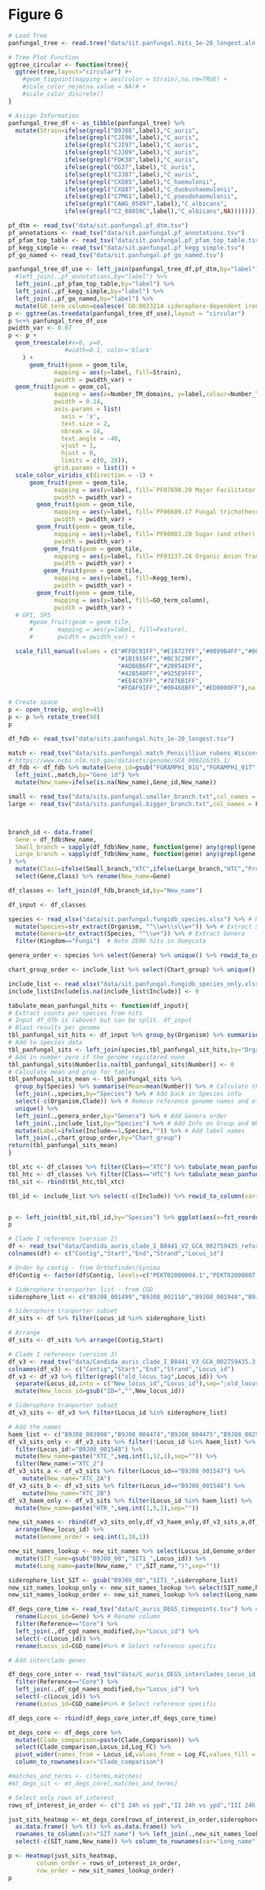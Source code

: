 # Figure 6

```r
# Load Tree
panfungal_tree <- read.tree("data/sit.panfungal.hits_1e-20_longest.aln.fasttree.2.2.11.tree") %>% midpoint()

# Tree Plot Function
ggtree_circular <- function(tree){
  ggtree(tree,layout="circular") #+
    #geom_tippoint(mapping = aes(color = Strain),na.rm=TRUE) +
    #scale_color_nejm(na.value = NA)# +
    #scale_color_discrete() 
}

# Assign Information
panfungal_tree_df <- as_tibble(panfungal_tree) %>% 
  mutate(Strain=ifelse(grepl("B9J08",label),"C_auris",
                ifelse(grepl("CJI96",label),"C_auris",
                ifelse(grepl("CJI97",label),"C_auris",
                ifelse(grepl("CJJ09",label),"C_auris",
                ifelse(grepl("FDK38",label),"C_auris",
                ifelse(grepl("QG37",label),"C_auris",
                ifelse(grepl("CJJ07",label),"C_auris",
                ifelse(grepl("CXQ85",label),"C_haemulonii",
                ifelse(grepl("CXQ87",label),"C_duobushaemulonii",
                ifelse(grepl("C7M61",label),"C_pseudohaemulonii",
                ifelse(grepl("CAWG_05897",label),"C_albicans",
                ifelse(grepl("C2_08050C",label),"C_albicans",NA))))))))))))) 

```

```r
pf_dtm <- read_tsv("data/sit.panfungal.pf_dtm.tsv")
pf_annotations <- read_tsv("data/sit.panfungal.pf_annotations.tsv")
pf_pfam_top_table <- read_tsv("data/sit.panfungal.pf_pfam_top_table.tsv")
pf_kegg_simple <- read_tsv("data/sit.panfungal.pf_kegg_simple.tsv")
pf_go_named <- read_tsv("data/sit.panfungal.pf_go_named.tsv")

panfungal_tree_df_use <- left_join(panfungal_tree_df,pf_dtm,by="label") %>% 
  #left_join(.,pf_annotations,by="label") %>% 
  left_join(.,pf_pfam_top_table,by="label") %>% 
  left_join(.,pf_kegg_simple,by="label") %>% 
  left_join(.,pf_go_named,by="label") %>% 
  mutate(GO_term_column=coalesce(`GO:0033214 siderophore-dependent iron import into cell`,`GO:1904334 heme import across plasma membrane`))
p <- ggtree(as.treedata(panfungal_tree_df_use),layout = "circular")
p %<+% panfungal_tree_df_use
pwidth_var <- 0.07
p <- p + 
  geom_treescale(#x=0, y=0, 
                #width=0.1, color='black'
    ) +
      geom_fruit(geom = geom_tile,
             mapping = aes(y=label, fill=Strain),
             pwidth = pwidth_var) +
  geom_fruit(geom = geom_col,
             mapping = aes(x=Number_TM_domains, y=label,colour=Number_TM_domains),
             pwidth = 0.14,
             axis.params = list(
               axis = 'x',
               text.size = 2,
               nbreak = 14, 
               text.angle = -40, 
               vjust = 1, 
               hjust = 0,
               limits = c(0, 28)), 
             grid.params = list()) +
  scale_color_viridis_c(direction = -1) +
      geom_fruit(geom = geom_tile,
             mapping = aes(y=label, fill=`PF07690.20 Major Facilitator Superfamily`),
             pwidth = pwidth_var) +
        geom_fruit(geom = geom_tile,
             mapping = aes(y=label, fill=`PF06609.17 Fungal trichothecene efflux pump (TRI12)`),
             pwidth = pwidth_var) +
        geom_fruit(geom = geom_tile,
             mapping = aes(y=label, fill=`PF00083.28 Sugar (and other) transporter`),
             pwidth = pwidth_var) +
          geom_fruit(geom = geom_tile,
             mapping = aes(y=label, fill=`PF03137.24 Organic Anion Transporter Polypeptide (OATP) family`),
             pwidth = pwidth_var) +
          geom_fruit(geom = geom_tile,
             mapping = aes(y=label, fill=Kegg_term),
             pwidth = pwidth_var) +
        geom_fruit(geom = geom_tile,
             mapping = aes(y=label, fill=GO_term_column),
             pwidth = pwidth_var) +
  # GPI, SP5
      #geom_fruit(geom = geom_tile,
      #       mapping = aes(y=label, fill=Feature),
      #       pwidth = pwidth_var) +

  scale_fill_manual(values = c("#FFDC91FF","#E18727FF","#0099B4FF","#0072B5FF","#6F99ADFF",
                               "#1B1919FF","#BC3C29FF",
                               "#ADB6B6FF","#20854EFF",
                               "#42B540FF","#925E9FFF",
                               "#EE4C97FF","#7876B1FF",
                               "#FDAF91FF","#00468BFF","#ED0000FF"),na.translate = FALSE)

# Create space
p <- open_tree(p, angle=45) 
p <- p %>% rotate_tree(90)
p
```

```r
df_fdb <- read_tsv("data/sits.panfungal.hits_1e-20_longest.tsv")

match <- read_tsv("data/sits.panfungal.match_Penicillium_rubens_Wisconsin_54-1255_GCA_000226395.1.txt")
# https://www.ncbi.nlm.nih.gov/datasets/genome/GCA_000226395.1/
df_fdb <- df_fdb %>% mutate(Gene_id=gsub("FGRAMPH1_01G","FGRAMPH1_01T",`Gene ID`)) %>% 
  left_join(.,match,by="Gene_id") %>% 
  mutate(New_name=ifelse(is.na(New_name),Gene_id,New_name))

small <- read_tsv("data/sits.panfungal.smaller_branch.txt",col_names = F)
large <- read_tsv("data/sits.panfungal.bigger_branch.txt",col_names = F)



branch_id <- data.frame(
  Gene = df_fdb$New_name,
  Small_branch = sapply(df_fdb$New_name, function(gene) any(grepl(gene, small$X1))),
  Large_branch = sapply(df_fdb$New_name, function(gene) any(grepl(gene, large$X1)))
) %>% 
  mutate(Class=ifelse(Small_branch,"XTC",ifelse(Large_branch,"HTC","Problem"))) %>% 
  select(Gene,Class) %>% rename(New_name=Gene)

df_classes <- left_join(df_fdb,branch_id,by="New_name")

df_input <- df_classes

species <- read_xlsx("data/sit.panfungal.fungidb_species.xlsx") %>% # Manually curated species designation
  mutate(Species=str_extract(Organism, "^\\w+\\s\\w+")) %>% # Extract Species
  mutate(Genera=str_extract(Species, "^\\w+")) %>% # Extract Genera
  filter(Kingdom=="Fungi")  # Note ZERO hits in Oomycota

genera_order <- species %>% select(Genera) %>% unique() %>% rowid_to_column(var = "Genera_order") 

chart_group_order <- include_list %>% select(Chart_group) %>% unique() %>% rowid_to_column(var = "Chart_group_order") 

include_list <- read_xlsx("data/sit.panfungal.fungidb_species_only.xlsx") %>% select(Species,Include,Chart_group)
include_list$Include[is.na(include_list$Include)] <- 0

tabulate_mean_panfungal_hits <- function(df_input){
# Extract counts per species from hits
# Input df_dfb is (above) but can be split. df_input
# Blast results per genome
tbl_panfungal_sit_hits <- df_input %>% group_by(Organism) %>% summarise(Number=n())
# Add to species data
tbl_panfungal_sits <- left_join(species,tbl_panfungal_sit_hits,by="Organism") 
# Add in number zero if the genome registered none
tbl_panfungal_sits$Number[is.na(tbl_panfungal_sits$Number)] <- 0
# Calculate mean and prep for tables
tbl_panfungal_sits_mean <- tbl_panfungal_sits %>% 
  group_by(Species) %>% summarise(Mean=mean(Number)) %>% # Calculate the means
  left_join(.,species,by="Species") %>% # Add back in Species info
  select(-c(Organism,Clade)) %>% # Remove reference genome names and other specifics
  unique() %>% 
  left_join(.,genera_order,by="Genera") %>% # Add Genera order
  left_join(.,include_list,by="Species") %>% # Add Info on Group and Whether to Label
  mutate(Label=ifelse(Include==1,Species,"")) %>% # Add label names
  left_join(.,chart_group_order,by="Chart_group")
return(tbl_panfungal_sits_mean)
}

tbl_xtc <- df_classes %>% filter(Class=="XTC") %>% tabulate_mean_panfungal_hits() %>% mutate(Class="SIT")
tbl_htc <- df_classes %>% filter(Class=="HTC") %>% tabulate_mean_panfungal_hits() %>% mutate(Class="STR")
tbl_sit <- rbind(tbl_htc,tbl_xtc)

tbl_id <- include_list %>% select(-c(Include)) %>% rowid_to_column(var="Fungidb_order")


p <- left_join(tbl_sit,tbl_id,by="Species") %>% ggplot(aes(x=fct_reorder(Species,Fungidb_order),y=Mean,fill=Phylum)) + geom_bar(stat="identity", width=1) + facet_wrap(~Class,ncol=1) + scale_fill_aaas() + theme_minimal() + guides(x =  guide_axis(angle = 90))
p
```


```r
# Clade I reference (version 2)
df <- read_tsv("data/Candida_auris_clade_I_B8441_V2_GCA_002759435_reformat.annotation.gff3.synima-parsed.GFF3",col_names = F) %>% select(X1,X4,X5,X7,X9)
colnames(df) <- c("Contig","Start","End","Strand","Locus_id")

# Order by contig - from Orthofinder/Synima
df$Contig <- factor(df$Contig, levels=c("PEKT02000004.1","PEKT02000007.1","PEKT02000014.1","PEKT02000001.1","PEKT02000002.1","PEKT02000005.1","PEKT02000003.1","PEKT02000010.1","PEKT02000013.1","PEKT02000009.1","PEKT02000011.1","PEKT02000008.1","PEKT02000012.1","PEKT02000006.1","PEKT02000015.1"))

# Siderophore transporter list - from CGD
siderophore_list <- c("B9J08_001499","B9J08_002110","B9J08_001948","B9J08_003908","B9J08_004474","B9J08_004475","B9J08_002581","B9J08_000002","B9J08_001519","B9J08_002465","B9J08_004097","B9J08_001487","B9J08_003921","B9J08_001521","B9J08_001547","B9J08_001548","B9J08_002241","B9J08_001542")

# Siderophore tranporter subset
df_sits <- df %>% filter(Locus_id %in% siderophore_list)

# Arrange
df_sits <- df_sits %>% arrange(Contig,Start)

# Clade I reference (version 3)
df_v3 <- read_tsv("data/Candida_auris_clade_I_B8441_V3_GCA_002759435.3_reformat.annotation.gff3",col_names = F,skip = 7) %>% select(X1,X4,X5,X7,X9)
colnames(df_v3) <- c("Contig","Start","End","Strand","Locus_id")
df_v3 <- df_v3 %>% filter(grepl("old_locus_tag",Locus_id)) %>% 
  separate(Locus_id,into = c("New_locus_id","Locus_id"),sep=";old_locus_tag=") %>% 
  mutate(New_locus_id=gsub("ID=","",New_locus_id))

# Siderophore tranporter subset
df_v3_sits <- df_v3 %>% filter(Locus_id %in% siderophore_list)

# Add the names
haem_list <- c("B9J08_003908","B9J08_004474","B9J08_004475","B9J08_002581","B9J08_000002")
df_v3_sits_only <- df_v3_sits %>% filter(!Locus_id %in% haem_list) %>% 
  filter(Locus_id!="B9J08_001548") %>% 
  mutate(New_name=paste("XTC_",seq.int(1,12,1),sep="")) %>% 
  filter(New_name!="XTC_2")
df_v3_sits_a <- df_v3_sits %>% filter(Locus_id=="B9J08_001547") %>% 
    mutate(New_name="XTC_2A")
df_v3_sits_b <- df_v3_sits %>% filter(Locus_id=="B9J08_001548") %>% 
    mutate(New_name="XTC_2B")
df_v3_haem_only <- df_v3_sits %>% filter(Locus_id %in% haem_list) %>% 
  mutate(New_name=paste("HTR_",seq.int(1,5,1),sep=""))

new_sit_names <- rbind(df_v3_sits_only,df_v3_haem_only,df_v3_sits_a,df_v3_sits_b) %>% 
  arrange(New_locus_id) %>% 
  mutate(Genome_order = seq.int(1,18,1))

new_sit_names_lookup <- new_sit_names %>% select(Locus_id,Genome_order,New_name) %>% 
  mutate(SIT_name=gsub("B9J08_00","SIT1_",Locus_id)) %>% 
  mutate(Long_name=paste(New_name," (",SIT_name,")",sep=""))

siderophore_list_SIT <- gsub("B9J08_00","SIT1_",siderophore_list)
new_sit_names_lookup_only <- new_sit_names_lookup %>% select(SIT_name,New_name,Long_name)
new_sit_names_lookup_order <- new_sit_names_lookup %>% select(Long_name) %>% as_vector()

df_degs_core_time <- read_tsv("data/C_auris_DEGS_timepoints.tsv") %>% # Load DEGs
  rename(Locus_id=Gene) %>% # Rename column
  filter(Reference=="Core") %>% 
  left_join(.,df_cgd_names_modified,by="Locus_id") %>% 
  select(-c(Locus_id)) %>% 
  rename(Locus_id=CGD_name)#%>% # Select reference specific

# Add interclade genes

df_degs_core_inter <- read_tsv("data/C_auris_DEGS_interclades_Locus_id.tsv") %>% # Load DEGs
  filter(Reference=="Core") %>% 
  left_join(.,df_cgd_names_modified,by="Locus_id") %>% 
  select(-c(Locus_id)) %>% 
  rename(Locus_id=CGD_name)#%>% # Select reference specific

df_degs_core <- rbind(df_degs_core_inter,df_degs_core_time)

mt_degs_core <- df_degs_core %>% 
  mutate(Clade_comparison=paste(Clade,Comparison)) %>% 
  select(Clade_comparison,Locus_id,Log_FC) %>% 
  pivot_wider(names_from = Locus_id,values_from = Log_FC,values_fill = 0) %>% 
  column_to_rownames(var="Clade_comparison")

#matches_and_terms <- c(terms,matches)
#mt_degs_sit <- mt_degs_core[,matches_and_terms]

# Select only rows of interest
rows_of_interest_in_order <- c("I 24h vs ypd","II 24h vs ypd","III 24h vs ypd","IV 24h vs ypd","V 24h vs ypd","I 48h vs 24h","II 48h vs 24h","III 48h vs 24h","IV 48h vs 24h","V 48h vs 24h","I 48h vs ypd","II 48h vs ypd","III 48h vs ypd","IV 48h vs ypd","V 48h vs ypd","I vs II 24h","I vs II 48h","I vs II ypd","I vs III 24h","I vs III 48h","I vs III ypd","IV vs II 24h","IV vs II 48h","IV vs II ypd","IV vs III 24h","IV vs III 48h","IV vs III ypd","V vs I 24h","V vs I 48h","V vs I ypd","V vs II 24h","V vs II 48h","V vs II ypd","V vs III 24h","V vs III 48h","V vs III ypd","V vs IV 24h","V vs IV 48h","V vs IV ypd")

just_sits_heatmap <- mt_degs_core[rows_of_interest_in_order,siderophore_list_SIT] %>% 
  as.data.frame() %>% t() %>% as.data.frame() %>% 
  rownames_to_column(var="SIT_name") %>% left_join(.,new_sit_names_lookup_only,by="SIT_name") %>% 
  select(-c(SIT_name,New_name)) %>% column_to_rownames(var="Long_name")

p <- Heatmap(just_sits_heatmap,
        column_order = rows_of_interest_in_order,
        row_order = new_sit_names_lookup_order)
p
```


